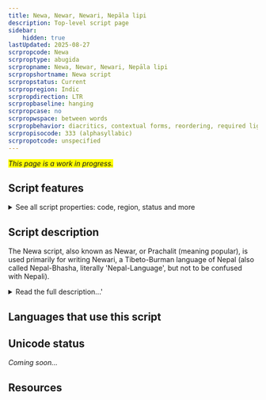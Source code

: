 ```yaml
---
title: Newa, Newar, Newari, Nepāla lipi
description: Top-level script page
sidebar:
    hidden: true
lastUpdated: 2025-08-27
scrpropcode: Newa
scrproptype: abugida
scrpropname: Newa, Newar, Newari, Nepāla lipi
scrpropshortname: Newa script
scrpropstatus: Current
scrpropregion: Indic
scrpropdirection: LTR
scrpropbaseline: hanging
scrpropcase: no
scrpropwspace: between words
scrpropbehavior: diacritics, contextual forms, reordering, required ligatures
scrpropisocode: 333 (alphasyllabic)
scrpropotcode: unspecified
---
```


<span style='background-color:yellow'>_This page is a work in progress._</span>


## Script features

<details>
<summary> See all script properties: code, region, status and more</summary>
<ScriptInfo />
</details>

## Script description

The Newa script, also known as Newar, or Prachalit (meaning popular), is used primarily for writing Newari, a Tibeto-Burman language of Nepal (also called Nepal-Bhasha, literally 'Nepal-Language', but not to be confused with Nepali).

<details>
<summary>Read the full description...'</summary>This script has also been used, extensively in some cases, for writing the [Sanskrit](https://scriptsource.org/ws/sa-Qabc), [Nepali](https://scriptsource.org/ws/ne-Qabc), [Hindi](https://scriptsource.org/ws/hi-Qabc), [Bengali](https://scriptsource.org/ws/bn-Qabc), and [Maithili](https://scriptsource.org/ws/mai-Qabc) languages. The script is also known as Nepalakshar, Newah Akhah and Pachumol. It is one of six scripts subsumed under the name Nepal-Lipi, literally 'Nepal-Script', though it is not to be confused with Devanagari, which is the script normally used for writing Nepali.

Previously, along with Newa, the Ranjana, Bhujimol, Kutila, Golmol, and Litumol scripts were used for writing Newari. Use of these scripts began to decline after the Gorkhali conquest of the Kathmandu valley in 1769, and they are now rarely used. Of the six, Newa and Ranjana are the best known, although even these are not commonly used and most young Newari speakers cannot read them. 

The Newa script is derived from Brahmi and is an abugida written from left to right. There are two main varieties of Newa writing; flat-headed and curve-headed. It is closely related to Devanagari, and many of the letter shapes are similar to their Devanagari equivalents. The script employs a set of digits from 0-9, many of which also look similar to the Devanagari numbers.

There are thirty-six consonants, each representing a consonant+vowel syllable. The default vowel is [a/ə] but this can be changed by attaching one of ten vowel diacritics to the letter. Initial vowels, that is, those which are not preceded by a consonant to which they can attach, are written using independent vowel letters. Two diacritics representing nasalization of a vowel can also be attached to independent vowel letters, to consonant letters (in which case the inherent vowel is nasalized), or to consonant+vowel diacritic combinations. These diacritics are called _anusvara_ and _candrabindu_. There is also a diacritic called _visarga_ which represents a voiceless [h] after a vowel. These diacritics look similar but not identical to the symbols of the same names used by a number of other Brahmic scripts.
</details>

## Languages that use this script

<WsList script='Newa' wsMax='5' />

## Unicode status

_Coming soon..._

## Resources

<ScriptResources detailSummary='seemore' />

